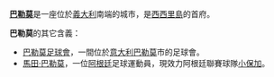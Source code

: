 '''[[巴勒莫|巴勒莫]]'''是一座位於[[義大利|義大利]]南端的城市，是[[西西里島|西西里島]]的首府。

'''巴勒莫'''的其它含義：
* [[巴勒莫足球會|巴勒莫足球會]]，一間位於[[意大利|意大利]][[巴勒莫|巴勒莫]]市的足球會。
* [[馬田·巴勒莫|馬田·巴勒莫]]，一位[[阿根廷|阿根廷]]足球運動員，現效力阿根廷聯賽球隊[[小保加|小保加]]。

{{disambig|P|Cat=三字译名消歧义}}